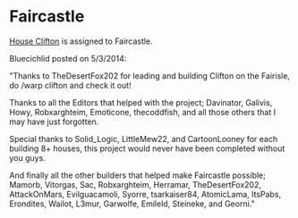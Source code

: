 
# Faircastle

<ProjectDetails
  floatRight
  region="Westerlands"
  house="House Farman"
  type="Castle"
  status="Completed"
  warp="/warp faircastle"
  projectLead="Bluecichlid"
  dateStarted="December 19, 2013"
  dateCompleted="December 19, 2013"
/>

[House Clifton](https://awoiaf.westeros.org/index.php/House_Clifton) is assigned to Faircastle.  


Bluecichlid posted on 5/3/2014:

"Thanks to TheDesertFox202 for leading and building Clifton on the Fairisle, do /warp clifton and check it out!  
  
Thanks to all the Editors that helped with the project; Davinator, Galivis, Howy, Robxarghteim, Emoticone, thecoddfish, and all those others that I may have just forgotten.  
  
Special thanks to Solid_Logic, LittleMew22, and CartoonLooney for each building 8+ houses, this project would never have been completed without you guys.  
  
And finally all the other builders that helped make Faircastle possible; Mamorb, Vitorgas, Sac, Robxarghteim, Herramar, TheDesertFox202, AttackOnMars, Evilguacamoli, Syorre, tsarkaiser84, AtomicLama, ItsPabs, Erondites, Wailot, L3mur, Garwolfe, Emileld, Steineke, and Georni."